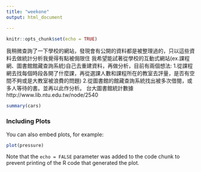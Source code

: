 ---
title: "weekone"
output: html_document

---

```{r setup, include=FALSE}
knitr::opts_chunk$set(echo = TRUE)
```
我稍微查詢了一下學校的網站，發現會有公開的資料都是被整理過的，只以這些資料去做統計分析我覺得有點被侷限住
我希望能試著從學校的互動式網站(ex.課程網、圖書館館藏查詢系統)自己去重建資料，再做分析，目前有兩個想法:
1.從課程網去找每個時段各開了什麼課，再從選課人數和課程所在的教室去評量，是否有空間不夠或是大教室被浪費的問題)
2.從圖書館的館藏查詢系統找出被多次借閱，或多人等待的書。並再以此作分析。
台大圖書館統計數據http://www.lib.ntu.edu.tw/node/2540
```{r cars}
summary(cars)
```

### Including Plots

You can also embed plots, for example:

```{r pressure, echo=FALSE}
plot(pressure)
```

Note that the `echo = FALSE` parameter was added to the code chunk to prevent printing of the R code that generated the plot.
